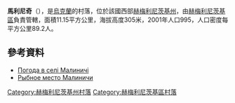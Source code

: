 {{coord|49|22|50|N|26|50|25|E|scale:100000|display=title}}

'''馬利尼奇'''（{{lang-uk|Малиничі}}），是[[烏克蘭|烏克蘭]]的村落，位於該國西部[[赫梅利尼茨基州|赫梅利尼茨基州]]，由[[赫梅利尼茨基區|赫梅利尼茨基區]]負責管轄，面積11.15平方公里，海拔高度305米，2001年人口995，人口密度每平方公里89.2人。

==參考資料==
* [http://weather.in.ua/ua/hmel'nickaja/14709 Погода в селі Малиничі] {{Wayback|url=http://weather.in.ua/ua/hmel%27nickaja/14709 |date=20200410171411 }}
* [https://web.archive.org/web/20160310075037/http://karpela.com/fishplace/821 Рыбное место Малиничи]

{{DEFAULTSORT:Малиничі}}
[[Category:赫梅利尼茨基州村落|Category:赫梅利尼茨基州村落]]
[[Category:赫梅利尼茨基區村落|Category:赫梅利尼茨基區村落]]


{{Khmelnytskyi-geo-stub}}